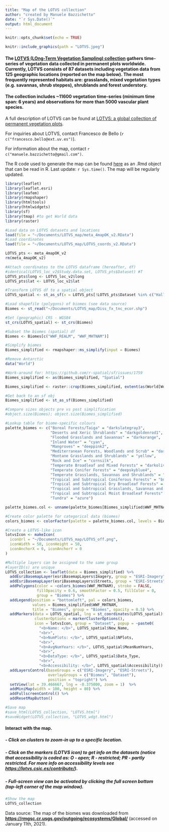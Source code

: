 ```yaml
---
title: "Map of the LOTVS collection"
author: "created by Manuele Bazzichetto"
date: "`r Sys.Date()`"
output: html_document
---
```


```r
knitr::opts_chunk$set(echo = TRUE)
```

```r
knitr::include_graphics(path = "LOTVS.jpeg")
```

#### The [LOTVS (LOng-Term Vegetation Sampling) collection](https://lotvs.csic.es/) gathers time-series of vegetation data collected in permanent plots worldwide. Currently, LOTVS consists of 87 datasets including vegetation data from 125 geographic locations (reported on the map below). The most frequently represented habitats are: grasslands, mixed vegetation types (e.g. savannas, shrub steppes), shrublands and forest understory. 
#### The collection includes ~11600 vegetation time-series (minimum time span: 6 years) and observations for more than 5000 vascular plant species.

A full description of LOTVS can be found at [LOTVS: a global collection of permanent vegetation plots](https://doi.org/10.1101/2021.09.29.462383). 

For inquiries about LOTVS, contact Francesco de Bello (`r c("francesco.bello@ext.uv.es")`).

For information about the map, contact `r c("manuele.bazzichetto@gmail.com")`.

The R code used to generate the map can be found [here](https://github.com/ManueleBazzichetto/LOTVS_MAP) as an .Rmd object that can be read in R.
Last update: `r Sys.time()`. The map will be regularly updated.

```r
library(leaflet)
library(leaflet.esri)
library(leafem)
library(rmapshaper)
library(htmltools)
library(htmlwidgets)
library(sf)
library(tmap) #to get World data
library(raster)
```

```r
#Load data on LOTVS datasets and locations
load(file = "~/Documents/LOTVS_map/meta_4mapOK_v2.RData")
#Load coordinates
load(file = "~/Documents/LOTVS_map/LOTVS_coords_v2.RData")

LOTVS_pts <- meta_4mapOK_v2
rm(meta_4mapOK_v2)

#Attach coordinates to the LOTVS dataframe (hereafter, df)
#identical(LOTVS_loc_v2$Study.data.set, LOTVS_pts$Dataset) #T
LOTVS_pts$long <- LOTVS_loc_v2$long
LOTVS_pts$lat <- LOTVS_loc_v2$lat

#Transform LOTVS df to a spatial object
LOTVS_spatial <- st_as_sf(x = LOTVS_pts[!LOTVS_pts$Dataset %in% c("Hallett"), ], coords = c("long", "lat"))

#Load shapefile (polygons) of biomes (see data source)
Biomes <- st_read("~/Documents/LOTVS_map/Diss_fx_tnc_ecor.shp")

#Set (geographic) CRS - WGS84 
st_crs(LOTVS_spatial) <- st_crs(Biomes)

#Subset the biomes (spatial) df
Biomes <- Biomes[c("WWF_REALM", "WWF_MHTNAM")]

#Simplify biomes
Biomes_simplified <- rmapshaper::ms_simplify(input = Biomes)

#Remove Antarctic
data("World")

#Work-around for: https://github.com/r-spatial/sf/issues/1759
Biomes_simplified <- as(Biomes_simplified, "Spatial")

Biomes_simplified <- raster::crop(Biomes_simplified, extent(as(World[World$continent != "Antarctica", ], "Spatial")))

#Get back to an sf obj
Biomes_simplified <- st_as_sf(Biomes_simplified)

#Compare sizes objects pre vs post simplification
#object.size(Biomes); object.size(Biomes_simplified)

#Lookup table for biome-specific colours
palette_biomes <- c("Boreal Forests/Taiga" = "darkslategray3",
                    "Deserts and Xeric Shrublands" = "darkgoldenrod1",
                    "Flooded Grasslands and Savannas" = "darkorange",
                    "Inland Water" = "cyan",
                    "Mangroves" = "deeppink2",
                    "Mediterranean Forests, Woodlands and Scrub" = "darkorange3",
                    "Montane Grasslands and Shrublands" = "yellow",
                    "Rock and Ice" = "cornsilk",
                    "Temperate Broadleaf and Mixed Forests" = "darkolivegreen1",
                    "Temperate Conifer Forests" = "deepskyblue4",
                    "Temperate Grasslands, Savannas and Shrublands" = "darkkhaki",
                    "Tropical and Subtropical Coniferous Forests" = "burlywood3",
                    "Tropical and Subtropical Dry Broadleaf Forests" = "chartreuse4", #check here
                    "Tropical and Subtropical Grasslands, Savannas and Shrublands" = "darkorange4",
                    "Tropical and Subtropical Moist Broadleaf Forests" = "darkgreen",
                    "Tundra" = "azure")

palette_biomes.col <- unname(palette_biomes[Biomes_simplified$WWF_MHTNAM])

#Create color palette for categorical data (biomes)
colors_biomes <- colorFactor(palette = palette_biomes.col, levels = Biomes_simplified$WWF_MHTNAM)

#Create a LOTVS-like icon
lotvsIcon <- makeIcon(
  iconUrl = "~/Documents/LOTVS_map/LOTVS_off.png",
  iconWidth = 50, iconHeight = 50,
  iconAnchorX = 0, iconAnchorY = 0
)

#Multiple layers can be assigned to the same group
#layerID(s) are unique
LOTVS_collection <- leaflet(data = Biomes_simplified) %>%
  addEsriBasemapLayer(esriBasemapLayers$Imagery, group = "ESRI-Imagery", autoLabels = F) %>%
  addEsriBasemapLayer(esriBasemapLayers$Streets, group = "ESRI-Streets") %>%
  addPolygons(color = ~colors_biomes(WWF_MHTNAM), stroke = FALSE,
              fillOpacity = 0.6, smoothFactor = 0.5, fillColor = 0,
              group = "Biomes") %>%
  addLegend(position = "bottomleft", pal = colors_biomes,
            values = Biomes_simplified$WWF_MHTNAM,
            title = "Biomes", group = "Biomes", opacity = 0.5) %>%
  addMarkers(data = LOTVS_spatial, lng = st_coordinates(LOTVS_spatial)[, 1], lat = st_coordinates(LOTVS_spatial)[, 2], 
             clusterOptions = markerClusterOptions(),
             icon = lotvsIcon, group = "Dataset", popup = ~paste0(
               "<b>Name: </b>", LOTVS_spatial$New_Name,
               "<br>", 
               "<b>NumPlots: </b>", LOTVS_spatial$NPlots,
               "<br>",
               "<b>AvgNumYears: </b>", LOTVS_spatial$MeanNumYears,
               "<br>",
               "<b>DataType: </b>", LOTVS_spatial$Data_Type,
               "<br>",
               "<b>Accessibility: </b>", LOTVS_spatial$Accessibility)) %>%
  addLayersControl(baseGroups = c("ESRI-Imagery", "ESRI-Streets"),
                   overlayGroups = c("Biomes", "Dataset"),
                   position = "topright") %>%
  setView(lat = 39.466667, lng = -0.375000, zoom = 1)  %>%
  addMiniMap(width = 100, height = 80) %>%
  addFullscreenControl() %>%
  addResetMapButton()

#Save map
#save_html(LOTVS_collection, "LOTVS.html")
#saveWidget(LOTVS_collection, "LOTVS_wdgt.html")
```

#### Interact with the map.

##### - Click on clusters to zoom-in up to a specific location.

##### - Click on the markers (LOTVS icon) to get info on the datasets (notice that accessibility is coded as: O - open; R - restricted; PR - partly restricted. For more info on accessibility levels see [https://lotvs.csic.es/contribute/](https://lotvs.csic.es/contribute/)).

##### - Full-screen view can be activated by clicking the full screen bottom (top-left corner of the map window).

```r
#Show the map
LOTVS_collection
```

Data source: The map of the biomes was downloaded from [**https://rmgsc.cr.usgs.gov/outgoing/ecosystems/Global/**](https://rmgsc.cr.usgs.gov/outgoing/ecosystems/Global/) (accessed on January 11th, 2021).

